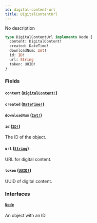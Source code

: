 ```yaml
---
id: digital-content-url
title: DigitalContentUrl
---
```


No description

```graphql
type DigitalContentUrl implements Node {
  content: DigitalContent!
  created: DateTime!
  downloadNum: Int!
  id: ID!
  url: String
  token: UUID!
}
```

### Fields

#### `content` ([`DigitalContent!`](/developer/api-reference/objects/digital-content.mdx))

#### `created` ([`DateTime!`](/developer/api-reference/scalars/date-time.mdx))

#### `downloadNum` ([`Int!`](/developer/api-reference/scalars/int.mdx))

#### `id` ([`ID!`](/developer/api-reference/scalars/id.mdx))

The ID of the object.

#### `url` ([`String`](/developer/api-reference/scalars/string.mdx))

URL for digital content.

#### `token` ([`UUID!`](/developer/api-reference/scalars/uuid.mdx))

UUID of digital content.

### Interfaces

#### [`Node`](/developer/api-reference/interfaces/node.mdx)

An object with an ID
